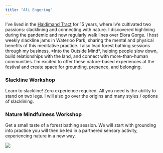```yaml
---
title: "Ali Engering"
---
```


I've lived in the [Haldimand Tract](https://uwaterloo.ca/food-future-waterloo-region/indigenous-perspectives/haldimand-tract-and-land-back) for 15 years, where Iv'e cultivated two passions: slacklining and connecting with nature. I discovered highlining during the pandemic and now regularly walk lines over Elora Gorge. I host weekly slackline jams in Waterloo Park, sharing the mental and physical benefits of this meditative practice. I also lead forest bathing sessions through my business, \*Into the Outside Mind\*, helping people slow down, build relationships with the land, and connect with more-than-human communities. I'm excited to offer these nature-based experiences at the festival and create space for grounding, presence, and belonging.


### Slackline Workshop

Learn to slackline! Zero experience required. All you need is the ability to stand on two legs. I will also go over the origins and many styles / options of slacklining.

### Nature Mindfulness Workshop

Get a small taste of a forest bathing session. We will start with grounding into practice you will then be led in a partnered sensory activity, experiencing nature in a new way.

![](images/ali engering.jpg)
